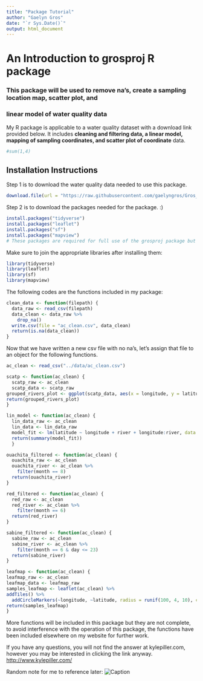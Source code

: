 ```yaml
---
title: "Package Tutorial"
author: "Gaelyn Gros"
date: "`r Sys.Date()`"
output: html_document
---
```


# An Introduction to grosproj R package
### This package will be used to remove na's, create a sampling location map, scatter plot, and 
### linear model of water quality data

My R package is applicable to a water quality dataset with a download link provided below. It includes **cleaning and filtering data, a linear model, mapping of sampling coordinates, and scatter plot of coordinate** data.


```r
#sum(1,4)
```

## Installation Instructions

Step 1 is to download the water quality data needed to use this package.
```r
download.file(url = "https://raw.githubusercontent.com/gaelyngros/Gros_pkg/master/data/ac_field_data.csv", destfile = filepath) 
```              

Step 2 is to download the packages needed for the package. :) 
```r
install.packages("tidyverse")
install.packages("leaflet")
install.packages("sf")
install.packages("mapview")
# These packages are required for full use of the grosproj package but are not required for every function.
```

Make sure to join the appropriate libraries after installing them:

```r
library(tidyverse)
library(leaflet)
library(sf)
library(mapview)
```

The following codes are the functions included in my package:

```r
clean_data <- function(filepath) {
  data_raw <- read_csv(filepath)
  data_clean <- data_raw %>%
    drop_na()
  write.csv(file = "ac_clean.csv", data_clean)
  return(is.na(data_clean))
}
```

Now that we have written a new csv file with no na's, let's assign that file to an object for the following functions.

```r
ac_clean <- read_csv("../data/ac_clean.csv")
```

```r
scatp <- function(ac_clean) {
  scatp_raw <- ac_clean
  scatp_data <- scatp_raw
grouped_rivers_plot <- ggplot(scatp_data, aes(x = longitude, y = latitude, color = river)) + geom_point()
return(grouped_rivers_plot)
}
```

```r
lin_model <- function(ac_clean) {
  lin_data_raw <- ac_clean
  lin_data <- lin_data_raw 
  model_fit <- lm(latitude ~ longitude + river + longitude:river, data = lin_data)
  return(summary(model_fit))
  }
```

```r
ouachita_filtered <- function(ac_clean) {
  ouachita_raw <- ac_clean
  ouachita_river <- ac_clean %>%  
    filter(month == 8) 
  return(ouachita_river)
}
```

```r
red_filtered <- function(ac_clean) {
  red_raw <- ac_clean
  red_river <- ac_clean %>%  
    filter(month == 6) 
  return(red_river)
}
```

```r
sabine_filtered <- function(ac_clean) {
  sabine_raw <- ac_clean
  sabine_river <- ac_clean %>%  
    filter(month == 6 & day <= 23) 
  return(sabine_river)
}
```

```r
leafmap <- function(ac_clean) {
leafmap_raw <- ac_clean
leafmap_data <- leafmap_raw
samples_leafmap <- leaflet(ac_clean) %>% 
addTiles() %>% 
  addCircleMarkers(~longitude, ~latitude, radius = runif(100, 4, 10), color = c('navy'))
return(samples_leafmap)
}
```

More functions will be included in this package but they are not complete, to avoid interference with the operation of this package, the functions have been included elsewhere on my website for further work.


If you have any questions, you will not find the answer at kylepiller.com, however you may be interested in clicking the link anyway. [http://www.kylepiller.com/](kylepiller.com)


Random note for me to reference later:
![Caption](path/to/image)
